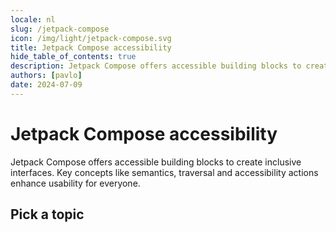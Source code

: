 ```yaml
---
locale: nl
slug: /jetpack-compose
icon: /img/light/jetpack-compose.svg
title: Jetpack Compose accessibility
hide_table_of_contents: true
description: Jetpack Compose offers accessible building blocks to create inclusive interfaces. Key concepts like semantics, traversal and accessibility actions enhance usability for everyone.
authors: [pavlo]
date: 2024-07-09
---
```


# Jetpack Compose accessibility

Jetpack Compose offers accessible building blocks to create inclusive interfaces. Key concepts like semantics, traversal and accessibility actions enhance usability for everyone.

## Pick a topic

<LinkList title="List of Jetpack Compose accessibility topics" isHighlighted={true}>
  <LinkListItem
    url="/nl/docs/jetpack-compose/codevoorbeelden"
    title="Browse Jetpack Compose code samples"
    label="Jetpack Compose accessibility code samples"
    description="Browse code samples to learn how to build more accessible Jetpack Compose apps."
    image="/img/light/code.svg"
    alt="Code icon"
  />
  <LinkListItem
    url="/nl/docs/android/functies"
    title="Learn about Android accessibility features"
    label="Android accessibility features"
    description="Learn about the accessibility features that are offered by Android."
    image="/img/light/features.svg"
    alt="Features icon"
  />
</LinkList>
